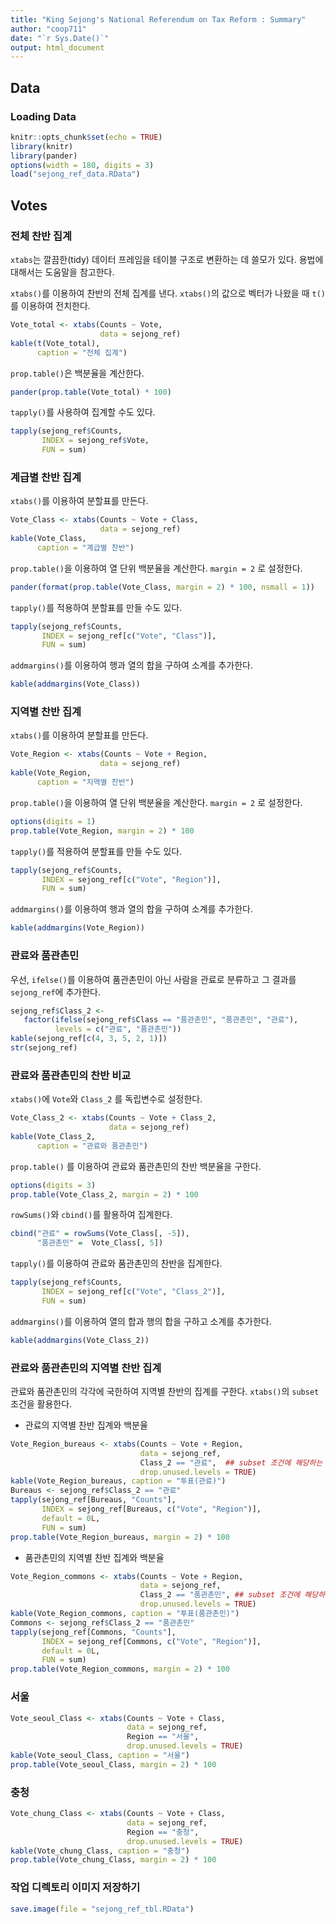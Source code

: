 ```yaml
---
title: "King Sejong's National Referendum on Tax Reform : Summary"
author: "coop711"
date: "`r Sys.Date()`"
output: html_document
---
```


## Data

### Loading Data 

```r
knitr::opts_chunk$set(echo = TRUE)
library(knitr)
library(pander)
options(width = 180, digits = 3)
load("sejong_ref_data.RData")
```

## Votes

### 전체 찬반 집계

`xtabs`는 깔끔한(tidy) 데이터 프레임을 테이블 구조로 변환하는 데 쓸모가 있다.
용법에 대해서는 도움말을 참고한다.

`xtabs()`를 이용하여 찬반의 전체 집계를 낸다. `xtabs()`의 값으로 벡터가 나왔을 때 `t()`를 이용하여 전치한다.  

```r
Vote_total <- xtabs(Counts ~ Vote, 
                    data = sejong_ref)
kable(t(Vote_total), 
      caption = "전체 집계")
```

`prop.table()`은 백분율을 계산한다.

```r
pander(prop.table(Vote_total) * 100)
```

`tapply()`를 사용하여 집계할 수도 있다.

```r
tapply(sejong_ref$Counts, 
       INDEX = sejong_ref$Vote, 
       FUN = sum)
```

### 계급별 찬반 집계

`xtabs()`를 이용하여 분할표를 만든다.

```r
Vote_Class <- xtabs(Counts ~ Vote + Class, 
                    data = sejong_ref)
kable(Vote_Class, 
      caption = "계급별 찬반")
```

`prop.table()`을 이용하여 열 단위 백분율을 계산한다. `margin = 2` 로 설정한다.

```r
pander(format(prop.table(Vote_Class, margin = 2) * 100, nsmall = 1))
```

`tapply()`를 적용하여 분할표를 만들 수도 있다.

```r
tapply(sejong_ref$Counts, 
       INDEX = sejong_ref[c("Vote", "Class")], 
       FUN = sum)
```

`addmargins()`를 이용하여 행과 열의 합을 구하여 소계를 추가한다.

```r
kable(addmargins(Vote_Class))
```


### 지역별 찬반 집계

`xtabs()`를 이용하여 분할표를 만든다.

```r
Vote_Region <- xtabs(Counts ~ Vote + Region, 
                    data = sejong_ref)
kable(Vote_Region, 
      caption = "지역별 찬반")
```

`prop.table()`을 이용하여 열 단위 백분율을 계산한다. `margin = 2` 로 설정한다.

```r
options(digits = 1)
prop.table(Vote_Region, margin = 2) * 100
```

`tapply()`를 적용하여 분할표를 만들 수도 있다.

```r
tapply(sejong_ref$Counts, 
       INDEX = sejong_ref[c("Vote", "Region")], 
       FUN = sum)
```

`addmargins()`를 이용하여 행과 열의 합을 구하여 소계를 추가한다.

```r
kable(addmargins(Vote_Region))
```

### 관료와 품관촌민

우선, `ifelse()`를 이용하여 품관촌민이 아닌 사람을 관료로 분류하고 그 결과를  `sejong_ref`에 추가한다. 

```r
sejong_ref$Class_2 <- 
   factor(ifelse(sejong_ref$Class == "품관촌민", "품관촌민", "관료"), 
          levels = c("관료", "품관촌민"))
kable(sejong_ref[c(4, 3, 5, 2, 1)])
str(sejong_ref)
```

### 관료와 품관촌민의 찬반 비교

`xtabs()`에 `Vote`와 `Class_2` 를 독립변수로 설정한다. 

```r
Vote_Class_2 <- xtabs(Counts ~ Vote + Class_2, 
                      data = sejong_ref)
kable(Vote_Class_2, 
      caption = "관료와 품관촌민")
```

`prop.table()` 를 이용하여 관료와 품관촌민의 찬반 백분율을 구한다.

```r
options(digits = 3)
prop.table(Vote_Class_2, margin = 2) * 100
```

`rowSums()`와 `cbind()`를 활용하여 집계한다.

```r
cbind("관료" = rowSums(Vote_Class[, -5]),
      "품관촌민" =  Vote_Class[, 5])
```

`tapply()`를 이용하여 관료와 품관촌민의 찬반을 집계한다.

```r
tapply(sejong_ref$Counts, 
       INDEX = sejong_ref[c("Vote", "Class_2")],
       FUN = sum)
```

`addmargins()`를 이용하여 열의 합과 행의 합을 구하고 소계를 추가한다.

```r
kable(addmargins(Vote_Class_2))
```

### 관료와 품관촌민의 지역별 찬반 집계 

관료와 품관촌민의 각각에 국한하여 지역별 찬반의 집계를 구한다.
`xtabs()`의 `subset` 조건을 활용한다. 

- 관료의 지역별 찬반 집계와 백분율

```r
Vote_Region_bureaus <- xtabs(Counts ~ Vote + Region, 
                             data = sejong_ref, 
                             Class_2 == "관료",  ## subset 조건에 해당하는 코드
                             drop.unused.levels = TRUE)
kable(Vote_Region_bureaus, caption = "투표(관료)")
Bureaus <- sejong_ref$Class_2 == "관료"
tapply(sejong_ref[Bureaus, "Counts"],
       INDEX = sejong_ref[Bureaus, c("Vote", "Region")],
       default = 0L,
       FUN = sum)
prop.table(Vote_Region_bureaus, margin = 2) * 100
```

- 품관촌민의 지역별 찬반 집계와 백분율

```r
Vote_Region_commons <- xtabs(Counts ~ Vote + Region, 
                             data = sejong_ref, 
                             Class_2 == "품관촌민", ## subset 조건에 해당하는 코드
                             drop.unused.levels = TRUE)
kable(Vote_Region_commons, caption = "투표(품관촌민)")
Commons <- sejong_ref$Class_2 == "품관촌민"
tapply(sejong_ref[Commons, "Counts"],
       INDEX = sejong_ref[Commons, c("Vote", "Region")],
       default = 0L,
       FUN = sum)
prop.table(Vote_Region_commons, margin = 2) * 100
```

### 서울

```r
Vote_seoul_Class <- xtabs(Counts ~ Vote + Class, 
                          data = sejong_ref, 
                          Region == "서울", 
                          drop.unused.levels = TRUE)
kable(Vote_seoul_Class, caption = "서울")
prop.table(Vote_seoul_Class, margin = 2) * 100
```

### 충청

```r
Vote_chung_Class <- xtabs(Counts ~ Vote + Class, 
                          data = sejong_ref, 
                          Region == "충청", 
                          drop.unused.levels = TRUE)
kable(Vote_chung_Class, caption = "충청")
prop.table(Vote_chung_Class, margin = 2) * 100
```

### 작업 디렉토리 이미지 저장하기 

```r
save.image(file = "sejong_ref_tbl.RData")
```